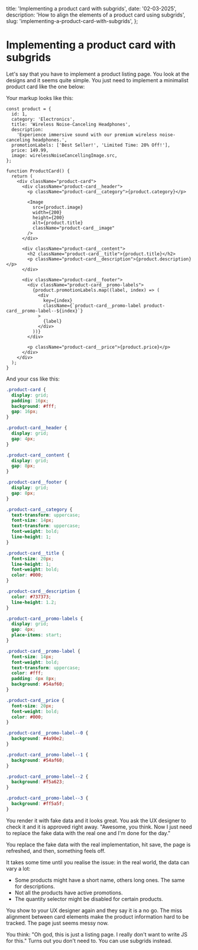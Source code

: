 
  title: 'Implementing a product card with subgrids',
  date: '02-03-2025',
  description: 'How to align the elements of a product card using subgrids',
  slug: 'implementing-a-product-card-with-subgrids',
};

# Implementing a product card with subgrids

Let's say that you have to implement a product listing page.
You look at the designs and it seems quite simple. You just need to implement a minimalist product card like the one below:

<FirstImplementation/>

Your markup looks like this:

```tsx
const product = {
  id: 1,
  category: 'Electronics',
  title: 'Wireless Noise-Canceling Headphones',
  description:
    'Experience immersive sound with our premium wireless noise-canceling headphones.',
  promotionLabels: ['Best Seller!', 'Limited Time: 20% Off!'],
  price: 149.99,
  image: wirelessNoiseCancellingImage.src,
};

function ProductCard() {
  return (
    <div className="product-card">
      <div className="product-card__header">
        <p className="product-card__category">{product.category}</p>

        <Image
          src={product.image}
          width={200}
          height={200}
          alt={product.title}
          className="product-card__image"
        />
      </div>

      <div className="product-card__content">
        <h2 className="product-card__title">{product.title}</h2>
        <p className="product-card__description">{product.description}</p>
      </div>

      <div className="product-card__footer">
        <div className="product-card__promo-labels">
          {product.promotionLabels.map((label, index) => (
            <div
              key={index}
              className={`product-card__promo-label product-card__promo-label--${index}`}
            >
              {label}
            </div>
          ))}
        </div>

        <p className="product-card__price">{product.price}</p>
      </div>
    </div>
  );
}
```

And your css like this:

```css
.product-card {
  display: grid;
  padding: 16px;
  background: #fff;
  gap: 16px;
}

.product-card__header {
  display: grid;
  gap: 4px;
}

.product-card__content {
  display: grid;
  gap: 8px;
}

.product-card__footer {
  display: grid;
  gap: 8px;
}

.product-card__category {
  text-transform: uppercase;
  font-size: 14px;
  text-transform: uppercase;
  font-weight: bold;
  line-height: 1;
}

.product-card__title {
  font-size: 20px;
  line-height: 1;
  font-weight: bold;
  color: #000;
}

.product-card__description {
  color: #737373;
  line-height: 1.2;
}

.product-card__promo-labels {
  display: grid;
  gap: 4px;
  place-items: start;
}

.product-card__promo-label {
  font-size: 14px;
  font-weight: bold;
  text-transform: uppercase;
  color: #fff;
  padding: 4px 8px;
  background: #54af60;
}

.product-card__price {
  font-size: 20px;
  font-weight: bold;
  color: #000;
}

.product-card__promo-label--0 {
  background: #4a90e2;
}

.product-card__promo-label--1 {
  background: #54af60;
}

.product-card__promo-label--2 {
  background: #f5a623;
}

.product-card__promo-label--3 {
  background: #ff5a5f;
}
```

You render it with fake data and it looks great. You ask the UX designer to check it and it is approved right away.
"Awesome, you think. Now I just need to replace the fake data with the real one and I'm done for the day."

You replace the fake data with the real implementation, hit save, the page is refreshed, and then, something feels off.

<WithRealData/>

It takes some time until you realise the issue: in the real world, the data can vary a lot:
* Some products might have a short name, others long ones. The same for descriptions.
* Not all the products have active promotions.
* The quantity selector might be disabled for certain products.

You show to your UX designer again and they say it is a no go.
The miss alignment between card elements make the product information hard to be tracked. The page just seems messy now.

You think: "Oh god, this is just a listing page. I really don't want to write JS for this."
Turns out you don't need to. You can use subgrids instead.

<WithSubgrid/>
